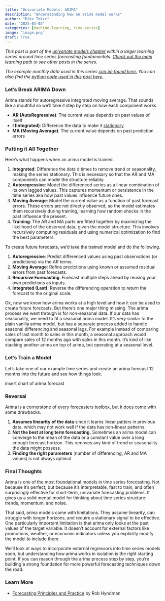 ```yaml
---
title: "Univariate Models: ARIMA"
description: "Understanding how an arima model works"
author: "Mike Tokic"
date: "2025-04-02"
categories: [machine-learning, time-series]
image: "image.png"
draft: True
---
```


*This post is part of the [univariate models chapter](https://mftokic.github.io/posts/2025-03-24-ts-fundamentals-univariate-models/) within a larger learning series around time series forecasting fundamentals. [Check out the main learning path](https://mftokic.github.io/posts/2024-09-25-ts-fundamentals/) to see other posts in the series.* 

*The example monthly data used in this series [can be found here.](https://github.com/mftokic/mftokic.github.io/blob/main/posts/2024-10-02-ts-fundamentals-whats-a-time-series/example_ts_data.csv) You can also find the [python code used in this post here.](https://github.com/mftokic/mftokic.github.io/blob/main/notebooks/2025-04-02-ts-fundamentals-univariate-arima.ipynb)*

### Let's Break ARIMA Down

Arima stands for autoregressive integrated moving average. That sounds like a mouthful so we'll take it step by step on how each component works. 

- **AR (AutoRegressive)**: The current value depends on past values of itself
- **I (Integrated)**: Difference the data to make it [stationary](https://mftokic.github.io/posts/2025-03-21-ts-fundamentals-data-cleaning-stationary/)
- **MA (Moving Average)**: The current value depends on past prediction errors

### Putting it All Together 

Here's what happens when an arima model is trained. 

1. **Integrated**: Difference the data d times to remove trend or seasonality, making the series stationary. This is necessary so that the AR and MA components can model the structure reliably.
2. **Autoregressive**: Model the differenced series as a linear combination of its own lagged values. This captures momentum or persistence in the time series aka how past values influence future ones.
3. **Moving Average**: Model the current value as a function of past forecast errors. These errors are not directly observed, so the model estimates them recursively during training, learning how random shocks in the past influence the present.
4. **Training**: The AR and MA parts are fitted together by maximizing the likelihood of the observed data, given the model structure. This involves recursively computing residuals and using numerical optimization to find the best parameters.

To create future forecasts, we'd take the trained model and do the following. 

1. **Autoregressive**: Predict differenced values using past observations (or predictions) via the AR terms.
2. **Moving Average**: Refine predictions using known or assumed residual errors from past forecasts.
3. **Recursive Forecasting**: Forecast multiple steps ahead by reusing your own predictions as inputs.
4. **Integrated (Last)**: Reverse the differencing operation to return the forecast to the original scale.

Ok, now we know how arima works at a high level and how it can be used to create future forecasts. But there's one major thing missing. The arima process we went through is for non-seasonal data. If our data has seasonality, we need to fit a seasonal arima model. It's very similar to the plain vanilla arima model, but has a separate process added to handle seasonal differencing and seasonal lags. For example instead of comparing sales of last month to sales in this month, a seasonal approach would compare sales of 12 months ago with sales in this month. It's kind of like stacking another arima on top of arima, but operating at a seasonal level. 

### Let's Train a Model 

Let's take one of our example time series and create an arima forecast 12 months into the future and see how things look. 

insert chart of arima forecast

### Reversal 

Arima is a cornerstone of every forecasters toolbox, but it does come with some drawbacks. 

1. **Assumes linearity of the data** since it learns linear patters in previous data, which may not work well if the data has non-linear patterns. 
2. **Not the best at long term forecasting.** Sometimes an arima model can converge to the mean of the data or a constant value over a long enough forecast horizon. This removes any kind of trend or seasonality the data might possess. 
3. **Finding the right parameters** (number of differencing, AR and MA values) is not always optimal 

### Final Thoughts

Arima is one of the most foundational models in time series forecasting. Not because it's perfect, but because it's interpretable, fast to train, and often surprisingly effective for short-term, univariate forecasting problems. It gives us a solid mental model for thinking about time series structure: trends, momentum, and noise.

That said, arima models come with limitations. They assume linearity, can struggle with longer horizons, and require a stationary signal to be effective. One particularly important limitation is that arima only looks at the past values of the target variable. It doesn’t account for external factors like promotions, weather, or economic indicators unless you explicitly modify the model to include them.

We’ll look at ways to incorporate external regressors into time series models soon, but understanding how arima works in isolation is the right starting point. If you can reason through the arima process step by step, you're building a strong foundation for more powerful forecasting techniques down the road.

### Learn More

- [Forecasting Principles and Practice](https://otexts.com/fpp3/arima.html) by Rob Hyndman